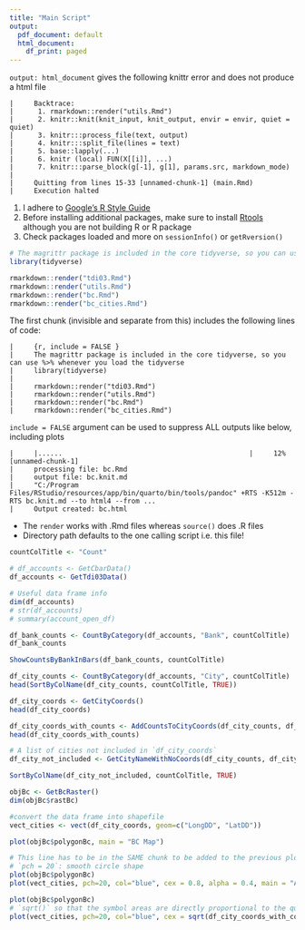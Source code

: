 ---
title: "Main Script"
output:
  pdf_document: default
  html_document:
    df_print: paged
---
`output: html_document` gives the following knittr error and does not produce a html file  
```
|     Backtrace:  
|      1. rmarkdown::render("utils.Rmd")  
|      2. knitr::knit(knit_input, knit_output, envir = envir, quiet = quiet)  
|      3. knitr:::process_file(text, output)  
|      4. knitr:::split_file(lines = text)   
|      5. base::lapply(...)  
|      6. knitr (local) FUN(X[[i]], ...)  
|      7. knitr:::parse_block(g[-1], g[1], params.src, markdown_mode)  
|     
|     Quitting from lines 15-33 [unnamed-chunk-1] (main.Rmd)  
|     Execution halted  
```
1. I adhere to [Google's R Style Guide](https://google.github.io/styleguide/Rguide.html)  
2. Before installing additional packages, make sure to install [Rtools](https://cran.r-project.org/bin/windows/) although you are not building R or R package  
3. Check packages loaded and more on `sessionInfo()` or `getRversion()`  
```{r, include = FALSE }
# The magrittr package is included in the core tidyverse, so you can use %>% whenever you load the tidyverse
library(tidyverse)

rmarkdown::render("tdi03.Rmd")
rmarkdown::render("utils.Rmd")
rmarkdown::render("bc.Rmd")
rmarkdown::render("bc_cities.Rmd")
```

The first chunk (invisible and separate from this) includes the following lines of code:  
```
|     {r, include = FALSE }  
|     The magrittr package is included in the core tidyverse, so you can use %>% whenever you load the tidyverse  
|     library(tidyverse)  
|        
|     rmarkdown::render("tdi03.Rmd")  
|     rmarkdown::render("utils.Rmd")  
|     rmarkdown::render("bc.Rmd")  
|     rmarkdown::render("bc_cities.Rmd")  
```

`include = FALSE` argument can be used to suppress ALL outputs like below, including plots  
```
|     |......                                              |     12% [unnamed-chunk-1]  
|     processing file: bc.Rmd  
|     output file: bc.knit.md  
|     "C:/Program Files/RStudio/resources/app/bin/quarto/bin/tools/pandoc" +RTS -K512m -RTS bc.knit.md --to html4 --from ...  
|     Output created: bc.html  
```  
* The `render` works with .Rmd files whereas `source()` does .R files  
* Directory path defaults to the one calling script i.e. this file!  
```{r}
countColTitle <- "Count"

# df_accounts <- GetCbarData()
df_accounts <- GetTdi03Data()

# Useful data frame info
dim(df_accounts)
# str(df_accounts)  
# summary(account_open_df)
```

```{r}
df_bank_counts <- CountByCategory(df_accounts, "Bank", countColTitle)
df_bank_counts
```

```{r}
ShowCountsByBankInBars(df_bank_counts, countColTitle)
```

```{r}
df_city_counts <- CountByCategory(df_accounts, "City", countColTitle)
head(SortByColName(df_city_counts, countColTitle, TRUE))
```

```{r}
df_city_coords <- GetCityCoords()
head(df_city_coords)
```

```{r}
df_city_coords_with_counts <- AddCountsToCityCoords(df_city_counts, df_city_coords, countColTitle)
head(df_city_coords_with_counts)
```

```{r}
# A list of cities not included in `df_city_coords`
df_city_not_included <- GetCityNameWithNoCoords(df_city_counts, df_city_coords, countColTitle)

SortByColName(df_city_not_included, countColTitle, TRUE)
```

```{r}
objBc <- GetBcRaster()
dim(objBc$rastBc)
```

```{r}
#convert the data frame into shapefile 
vect_cities <- vect(df_city_coords, geom=c("LongDD", "LatDD"))

plot(objBc$polygonBc, main = "BC Map")
```

```{r, out.width = '80%'}
# This line has to be in the SAME chunk to be added to the previous plot!
# `pch = 20`: smooth circle shape
plot(objBc$polygonBc)
plot(vect_cities, pch=20, col="blue", cex = 0.8, alpha = 0.4, main = "All Account Locations", add = TRUE)
```

```{r}
plot(objBc$polygonBc)
# `sqrt()` so that the symbol areas are directly proportional to the quantities
plot(vect_cities, pch=20, col="blue", cex = sqrt(df_city_coords_with_counts[, countColTitle]/3), alpha = 0.4, main = "Major Account Locations", add = TRUE)
```